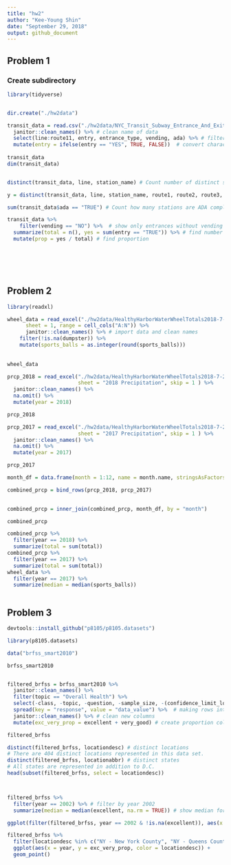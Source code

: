 ```yaml
---
title: "hw2"
author: "Kee-Young Shin"
date: "September 29, 2018"
output: github_document
---
```


## Problem 1
### Create subdirectory
```r
library(tidyverse)


dir.create("./hw2data")

```

```r

transit_data = read.csv("./hw2data/NYC_Transit_Subway_Entrance_And_Exit_Data.csv") %>%
  janitor::clean_names() %>% # clean name of data
  select(line:route11, entry, entrance_type, vending, ada) %>% # filter columns 
  mutate(entry = ifelse(entry == "YES", TRUE, FALSE))  # convert character into logical
  
transit_data
dim(transit_data)


distinct(transit_data, line, station_name) # Count number of distinct stations

y = distinct(transit_data, line, station_name, route1, route2, route3, route4, route5, route6, route7, route8, route9, route10, route11)

sum(transit_data$ada == "TRUE") # Count how many stations are ADA compliant

transit_data %>%
	filter(vending == "NO") %>%  # show only entrances without vending 
  summarize(total = n(), yes = sum(entry == "TRUE")) %>% # find number of allowed entries
  mutate(prop = yes / total) # find proportion 

	





```

## Problem 2

```r
library(readxl)

wheel_data = read_excel("./hw2data/HealthyHarborWaterWheelTotals2018-7-28.xlsx", 
	  sheet = 1, range = cell_cols("A:N")) %>%
	  janitor::clean_names() %>% # import data and clean names
    filter(!is.na(dumpster)) %>%
    mutate(sports_balls = as.integer(round(sports_balls)))
   
	
wheel_data

prcp_2018 = read_excel("./hw2data/HealthyHarborWaterWheelTotals2018-7-28.xlsx",
                       sheet = "2018 Precipitation", skip = 1 ) %>%
  janitor::clean_names() %>%
  na.omit() %>%
  mutate(year = 2018)

prcp_2018

prcp_2017 = read_excel("./hw2data/HealthyHarborWaterWheelTotals2018-7-28.xlsx",
                       sheet = "2017 Precipitation", skip = 1 ) %>%
  janitor::clean_names() %>%
  na.omit() %>%
  mutate(year = 2017)

prcp_2017

month_df = data.frame(month = 1:12, name = month.name, stringsAsFactors = FALSE)

combined_prcp = bind_rows(prcp_2018, prcp_2017) 
  

combined_prcp = inner_join(combined_prcp, month_df, by = "month")

combined_prcp

combined_prcp %>%
  filter(year == 2018) %>%
  summarize(total = sum(total))
combined_prcp %>%
  filter(year == 2017) %>%
  summarize(total = sum(total))
wheel_data %>%
  filter(year == 2017) %>%
  summarize(median = median(sports_balls))



```


## Problem 3
```r
devtools::install_github("p8105/p8105.datasets")

library(p8105.datasets)

data("brfss_smart2010")

brfss_smart2010


filtered_brfss = brfss_smart2010 %>%
  janitor::clean_names() %>%
  filter(topic == "Overall Health") %>%
  select(-class, -topic, -question, -sample_size, -(confidence_limit_low:geo_location)) %>%
  spread(key = "response", value = "data_value") %>%  # making rows into columns
  janitor::clean_names() %>% # clean new columns 
  mutate(exc_very_prop = excellent + very_good) # create proportion column

filtered_brfss  

distinct(filtered_brfss, locationdesc) # distinct locations
# There are 404 distinct locations represented in this data set.
distinct(filtered_brfss, locationabbr) # distinct states
# All states are represented in addition to D.C.
head(subset(filtered_brfss, select = locationdesc))



filtered_brfss %>%
  filter(year == 2002) %>% # filter by year 2002
  summarize(median = median(excellent, na.rm = TRUE)) # show median for excellent

ggplot(filter(filtered_brfss, year == 2002 & !is.na(excellent)), aes(x = excellent)) + geom_histogram()

filtered_brfss %>%
  filter(locationdesc %in% c("NY - New York County", "NY - Queens County")) %>%
  ggplot(aes(x = year, y = exc_very_prop, color = locationdesc)) +
  geom_point()

```


